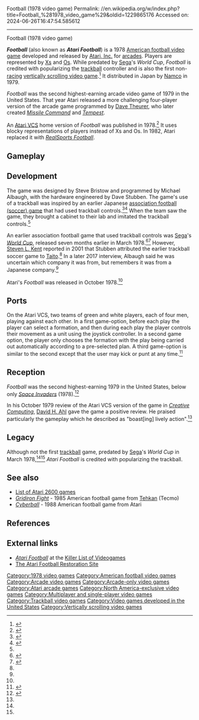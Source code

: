 Football (1978 video game)
Permalink: //en.wikipedia.org/w/index.php?title=Football_%281978_video_game%29&oldid=1229865176
Accessed on: 2024-06-26T16:47:54.585612



------
Football (1978 video game)
{{short description|1978 video game}}
{{more citations needed|date=October 2017}}
{{Infobox video game
| title        = Football
| image        = Atari Football Poster.png
| caption      = Arcade flyer
| developer    = [[Atari, Inc.]]
| publisher    = {{vgrelease|NA|Atari, Inc.|JP|[[Namco]]<ref name="MAD">{{cite web |title=Foot Ball |url=https://mediaarts-db.bunka.go.jp/id/M729748 |website=Media Arts Database |publisher=[[Agency for Cultural Affairs]] |access-date=31 May 2021}}</ref>}}
| designer     = Steve Bristow
| programmer   = Michael Albaugh<ref>{{cite news |last1=Stilphen |first1=Scott |title=Michael Albaugh interview |url=http://www.ataricompendium.com/archives/interviews/michael_albaugh/interview_michael_albaugh.html |access-date=2 May 2021 |work=Atari Compendium |date=2017}}</ref>
| series       = 
| engine       = 
| released     = {{vgrelease|NA|October 1978<ref name="atari_production99">{{cite web|title=Production Numbers|url=http://www.atarigames.com/atarinumbers90s.pdf|publisher=[[Atari]]|access-date=19 March 2012|year=1999|archive-date=10 May 2013|archive-url=https://web.archive.org/web/20130510143012/http://www.atarigames.com/atarinumbers90s.pdf|url-status=dead}}</ref>|JP|September 1979<ref name="MAD"/>}}
| genre        = [[Sports video game|Sports]]
| modes        = [[Single-player video game|Single-player]], [[Multiplayer video game|multiplayer]]
| platforms    = [[Arcade video game|Arcade]], [[Atari 2600]]
}}

'''''Football''''' (also known as '''''Atari Football''''') is a 1978 [[List of American football video games|American football video game]] developed and released by [[Atari, Inc.]] for [[Arcade video game|arcades]]. Players are represented by [[X]]s and [[O]]s. While predated by [[Sega]]'s ''World Cup'', ''Football'' is credited with popularizing the [[trackball]] controller and is also the first non-[[racing game|racing]] [[vertically scrolling video game]].<ref>{{cite web|author=Words: GamesRadar US on October 8, 2010 |url=http://www.gamesradar.com/f/gamings-most-important-evolutions/a-20101008102331322035/p-2 |title=Gaming's most important evolutions |publisher=GamesRadar |date=2010-10-08 |access-date=2013-02-13}}</ref> It distributed in Japan by [[Namco]] in 1979.

''Football'' was the second highest-earning arcade video game of 1979 in the United States. That year Atari released a more challenging four-player version of the arcade game programmed by [[Dave Theurer]], who later created ''[[Missile Command]]'' and ''[[Tempest (video game)|Tempest]]''.

An [[Atari 2600|Atari VCS]] home version of ''Football'' was published in 1978.<ref>{{cite web |title=Football |url=http://www.atarimania.com/game-atari-2600-vcs-football_7652.html |website=Atari Mania}}</ref> It uses blocky representations of players instead of Xs and Os. In 1982, Atari replaced it with ''[[RealSports Football]]''.

==Gameplay==
{{Empty section|date=January 2023}}
==Development==
The game was designed by Steve Bristow and programmed by Michael Albaugh, with the hardware engineered by Dave Stubben. The game's use of a trackball was inspired by an earlier Japanese [[List of association football video games|association football (soccer) game]] that had used trackball controls.<ref name="Albaugh">{{cite news |last1=Stilphen |first1=Scott |title=Michael Albaugh interview |url=http://www.ataricompendium.com/archives/interviews/michael_albaugh/interview_michael_albaugh.html |access-date=2 May 2021 |work=Atari Compendium |date=2017 |quote=I saw a soccer game with one (I remember only that it was Japanese, and a soccer game. Taito is plausible)}}</ref><ref name="Kent">{{cite book|first=Steve L.|last=Kent|author-link=Steven L. Kent|year=2001|title=[[The ultimate history of video games: from Pong to Pokémon and beyond : the story behind the craze that touched our lives and changed the world]]|publisher=Prima|isbn=0-7615-3643-4|page=118|quote=Contrary to a popular notion, Football was not the first game to use a trak-ball controller. According to Dave Stubben, who created the hardware for Atari Football, Taito beat Atari to market with a soccer game that used one. According to Steve Bristow, when his engineers saw the game, they brought a copy into their lab and imitated it.}}</ref> When the team saw the game, they brought a cabinet to their lab and imitated the trackball controls.<ref name="Kent"/>

An earlier association football game that used trackball controls was [[Sega]]'s ''[[List of Sega arcade video games|World Cup]]'', released seven months earlier in March 1978.<ref name="Famitsu">{{cite book |title=Sega Arcade History |date=2002 |series=[[Famitsu DC]] |publisher=[[Enterbrain]] |page=34 |url=https://archive.org/details/segaarcadehistoryfamitsudc/page/n35 |language=ja}}</ref><ref name="Sega">{{cite web |title=WORLD CUP（ワールドカップ） |url=https://sega.jp/history/arcade/product/15316/ |website=[[Sega]] |access-date=2 May 2021 |language=ja}}</ref> However, [[Steven L. Kent]] reported in 2001 that Stubben attributed the earlier trackball soccer game to [[Taito]].<ref name="Kent"/> In a later 2017 interview, Albaugh said he was uncertain which company it was from, but remembers it was from a Japanese company.<ref name="Albaugh"/>

Atari's ''Football'' was released in October 1978.<ref name="atari_production99"/>

==Ports==
On the Atari VCS, two teams of green and white players, each of four men, playing against each other. In a first game-option, before each play the player can select a formation, and then during each play the player controls their movement as a unit using the joystick controller. In a second game option, the player only chooses the formation with the play being carried out automatically according to a pre-selected plan. A third game-option is similar to the second except that the user may kick or punt at any time.<ref name="Creative Computing">{{cite journal |last1=Ahl |first1=David H. |title=Atari Video Computer Cartridges - Football |journal=Creative Computing |date=October 1979 |volume=5 |issue=10 |page=[https://archive.org/details/creativecomputing-1979-10/page/n41 38] |url=https://archive.org/details/creativecomputing-1979-10 |access-date=4 September 2019}}</ref>

==Reception==
''Football'' was the second highest-earning 1979 in the United States, below only ''[[Space Invaders]]'' (1978).<ref>{{cite journal |title=Video Games |journal=RePlay |date=November 1979}}</ref>

In his October 1979 review of the Atari VCS version of the game in ''[[Creative Computing (magazine)|Creative Computing]]'', [[David H. Ahl]] gave the game a positive review. He praised particularly the gameplay which he described as "boast[ing] lively action".<ref name="Creative Computing" />

==Legacy==
Although not the first [[trackball]] game, predated by [[Sega]]'s ''World Cup'' in March 1978,<ref name="Famitsu"/><ref name="Sega"/> ''Atari Football'' is credited with popularizing the trackball.

==See also==
{{Portal|Video games|American football}}
* [[List of Atari 2600 games]]
* ''[[Gridiron Fight]]'' - 1985 American football game from [[Tehkan]] (Tecmo)
* ''[[Cyberball]]'' - 1988 American football game from Atari

==References==
{{reflist}}

==External links==
* [http://www.klov.com/game_detail.php?game_id=13018 ''Atari Football''] at the [[Killer List of Videogames]]
* [http://www.atarifootball.com The Atari Football Restoration Site]

{{1970s Atari arcade games}}

[[Category:1978 video games]]
[[Category:American football video games]]
[[Category:Arcade video games]]
[[Category:Arcade-only video games]]
[[Category:Atari arcade games]]
[[Category:North America-exclusive video games]]
[[Category:Multiplayer and single-player video games]]
[[Category:Trackball video games]]
[[Category:Video games developed in the United States]]
[[Category:Vertically scrolling video games]]